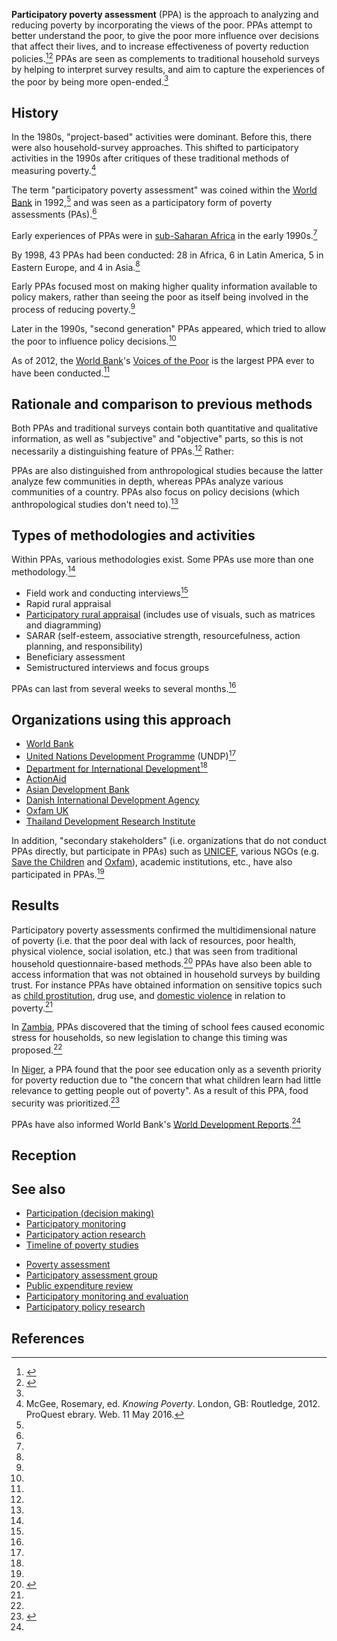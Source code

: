 '''Participatory poverty assessment''' (PPA) is the approach to analyzing and reducing poverty by incorporating the views of the poor. PPAs attempt to better understand the poor, to give the poor more influence over decisions that affect their lives, and to increase effectiveness of poverty reduction policies.<ref name="ppa_guide">{{cite web |url=http://info.worldbank.org/etools/docs/library/238411/ppa.pdf |title=A rough guide to PPAs |author=Andy Norton with Bella Bird Karen Brock Margaret Kakande Carrie Turk |publisher=Overseas Development Institute |year=2006}}</ref>{{rp|6}}<ref>{{cite web |url=http://www.hakikazi.org/tcdd/newpage7.htm |title=Presentation on Introduction to Participatory Poverty Assessments (PPAs) |publisher=Hakikazi Catalyst |accessdate=May 10, 2016}}</ref> PPAs are seen as complements to traditional household surveys by helping to interpret survey results, and aim to capture the experiences of the poor by being more open-ended.<ref name=robb/>{{rp|xiii,xv}}

==History==

In the 1980s, "project-based" activities were dominant. Before this, there were also household-survey approaches. This shifted to participatory activities in the 1990s after critiques of these traditional methods of measuring poverty.<ref name="mcgee">McGee, Rosemary, ed. ''Knowing Poverty''. London, GB: Routledge, 2012. ProQuest ebrary. Web. 11 May 2016.</ref>{{rp|1,3}}

The term "participatory poverty assessment" was coined within the [[World Bank]] in 1992,<ref name=ppa_guide/> and was seen as a participatory form of poverty assessments (PAs).<ref name=mcgee/>{{rp|2}}

Early experiences of PPAs were in [[sub-Saharan Africa]] in the early 1990s.<ref name=mcgee/>{{rp|3}}

By 1998, 43 PPAs had been conducted: 28 in Africa, 6 in Latin America, 5 in Eastern Europe, and 4 in Asia.<ref name=robb/>{{rp|xiii,xiv,15}}

Early PPAs focused most on making higher quality information available to policy makers, rather than seeing the poor as itself being involved in the process of reducing poverty.<ref name=mcgee/>{{rp|3}}

Later in the 1990s, "second generation" PPAs appeared, which tried to allow the poor to influence policy decisions.<ref name=mcgee/>{{rp|4}}

As of 2012, the [[World Bank]]'s [[Voices of the Poor]] is the largest PPA ever to have been conducted.<ref name=mcgee/>{{rp|4}}

{{quote |text=PPAs devel- oped in response to the broadening thinking on the multidimensional character of poverty associated with such publications as the Bulletin on Vulnerability (Institute of Development Studies 1989) and Putting the Last First (Chambers 1983).  In the Bank, there was also ongoing project (as opposed to policy) work on understanding poverty and well-being through beneficiary assessments, participatory rural appraisals, devel- opmental anthropology approaches, and similar methods.<ref name=robb/>{{rp|3}}}}

==Rationale and comparison to previous methods==

Both PPAs and traditional surveys contain both quantitative and qualitative information, as well as "subjective" and "objective" parts, so this is not necessarily a distinguishing feature of PPAs.<ref name=robb/>{{rp|4}} Rather:

{{quote |text=Traditional survey data can be used to count, compare, and predict.  The strength of the PPA is not in counting but rather in under- standing hidden dimensions of poverty and analyzing causality and processes by which people fall into and get out of poverty.<ref name=robb/>{{rp|5}}}}

PPAs are also distinguished from anthropological studies because the latter analyze few communities in depth, whereas PPAs analyze various communities of a country. PPAs also focus on policy decisions (which anthropological studies don't need to).<ref name=robb/>{{rp|5,6}}

==Types of methodologies and activities==

Within PPAs, various methodologies exist. Some PPAs use more than one methodology.<ref name=robb/>{{rp|6}}

* Field work and conducting interviews<ref name=robb/>{{rp|5}}
* Rapid rural appraisal
* [[Participatory rural appraisal]] (includes use of visuals, such as matrices and diagramming)
* SARAR (self-esteem, associative strength, resourcefulness, action planning, and responsibility)
* Beneficiary assessment
* Semistructured interviews and focus groups

PPAs can last from several weeks to several months.<ref name=robb/>{{rp|7}}

==Organizations using this approach==

* [[World Bank]]
* [[United Nations Development Programme]] (UNDP)<ref name=robb/>{{rp|3}}
* [[Department for International Development]]<ref name=robb/>{{rp|17}}
* [[ActionAid]]
* [[Asian Development Bank]]
* [[Danish International Development Agency]]
* [[Oxfam UK]]
* [[Thailand Development Research Institute]]

In addition, "secondary stakeholders" (i.e. organizations that do not conduct PPAs directly, but participate in PPAs) such as [[UNICEF]], various NGOs (e.g. [[Save the Children]] and [[Oxfam]]), academic institutions, etc., have also participated in PPAs.<ref name=robb/>{{rp|5}}

==Results==

Participatory poverty assessments confirmed the multidimensional nature of poverty (i.e. that the poor deal with lack of resources, poor health, physical violence, social isolation, etc.) that was seen from traditional household questionnaire-based methods.<ref name="robb">{{cite web |url=http://www-wds.worldbank.org/external/default/WDSContentServer/WDSP/IB/1999/07/22/000094946_99040105542482/Rendered/PDF/multi_page.pdf |title=Can the Poor Influence Policy? Participatory Poverty Assessments in the Developing World |author=Caroline M. Robb |year=1999 |publisher=[[International Bank for Reconstruction and Development]]}}</ref>{{rp|vi}} PPAs have also been able to access information that was not obtained in household surveys by building trust. For instance PPAs have obtained information on sensitive topics such as [[child prostitution]], drug use, and [[domestic violence]] in relation to poverty.<ref name=robb/>{{rp|xiv}}

In [[Zambia]], PPAs discovered that the timing of school fees caused economic stress for households, so new legislation to change this timing was proposed.<ref name=robb/>{{rp|xv}}

In [[Niger]], a PPA found that the poor see education only as a seventh priority for poverty reduction due to "the concern that what children learn had little relevance to getting people out of poverty". As a result of this PPA, food security was prioritized.<ref>{{cite web |url=http://www-wds.worldbank.org/external/default/WDSContentServer/WDSP/IB/2006/09/21/000160016_20060921172552/Rendered/PDF/373930PAPER0NE0participatory0poverty.pdf |title=Participatory Poverty Assessment - Niger}}</ref>{{rp|vii}}

PPAs have also informed World Bank's [[World Development Report]]s.<ref name=robb/>{{rp|vi}}

==Reception==

==See also==

*[[Participation (decision making)]]
*[[Participatory monitoring]]
*[[Participatory action research]]
*[[Timeline of poverty studies]]

*[[Poverty assessment]]
*[[Participatory assessment group]]
*[[Public expenditure review]]
*[[Participatory monitoring and evaluation]]
*[[Participatory policy research]]

==References==

{{reflist|30em}}

